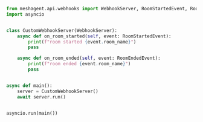 ```python Python
from meshagent.api.webhooks import WebhookServer, RoomStartedEvent, RoomEndedEvent
import asyncio


class CustomWebhookServer(WebhookServer):
    async def on_room_started(self, event: RoomStartedEvent):
        print(f"room started {event.room_name}")
        pass

    async def on_room_ended(self, event: RoomEndedEvent):
        print(f"room ended {event.room_name}")
        pass


async def main():
    server = CustomWebhookServer()
    await server.run()


asyncio.run(main())

```

